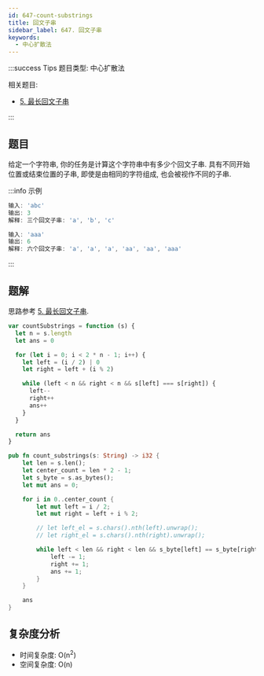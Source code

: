 ```yaml
---
id: 647-count-substrings
title: 回文子串
sidebar_label: 647. 回文子串
keywords:
  - 中心扩散法
---
```


:::success Tips
题目类型: 中心扩散法

相关题目:

- [5. 最长回文子串](/leetcode/medium/5-longest-palindrome)

:::

## 题目

给定一个字符串, 你的任务是计算这个字符串中有多少个回文子串. 具有不同开始位置或结束位置的子串, 即使是由相同的字符组成, 也会被视作不同的子串.

:::info 示例

```ts
输入: 'abc'
输出: 3
解释: 三个回文子串: 'a', 'b', 'c'
```

```ts
输入: 'aaa'
输出: 6
解释: 六个回文子串: 'a', 'a', 'a', 'aa', 'aa', 'aaa'
```

:::

## 题解

思路参考 [5. 最长回文子串](/leetcode/medium/5-longest-palindrome).


<Tabs>
  <TabItem value="JavaScript" label="JavaScript" default>

```ts
var countSubstrings = function (s) {
  let n = s.length
  let ans = 0

  for (let i = 0; i < 2 * n - 1; i++) {
    let left = (i / 2) | 0
    let right = left + (i % 2)

    while (left < n && right < n && s[left] === s[right]) {
      left--
      right++
      ans++
    }
  }

  return ans
}
```

</TabItem>

<TabItem value="Rust" label="Rust">

```rust
pub fn count_substrings(s: String) -> i32 {
    let len = s.len();
    let center_count = len * 2 - 1;
    let s_byte = s.as_bytes();
    let mut ans = 0;

    for i in 0..center_count {
        let mut left = i / 2;
        let mut right = left + i % 2;

        // let left_el = s.chars().nth(left).unwrap();
        // let right_el = s.chars().nth(right).unwrap();

        while left < len && right < len && s_byte[left] == s_byte[right] {
            left -= 1;
            right += 1;
            ans += 1;
        }
    }

    ans
}
```

</TabItem>
</Tabs>

## 复杂度分析

- 时间复杂度: O(n<sup>2</sup>)
- 空间复杂度: O(n)
